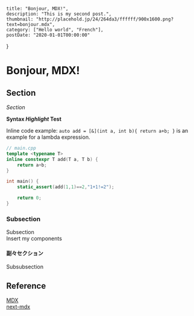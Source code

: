     title: "Bonjour, MDX!",
    description: "This is my second post.",
    thumbnail: "http://placehold.jp/24/264da3/ffffff/900x1600.png?text=bonjour.mdx",
    category: ["Hello world", "French"],
    postDate: "2020-01-01T00:00:00"
}

# Bonjour, MDX!

## Section

_Section_

**Syntax _Highlight_ Test**

Inline code example: `auto add = [&](int a, int b){ return a+b; }` is an example for a lambda expression.

```cpp
// main.cpp
template <typename T>
inline constexpr T add(T a, T b) {
    return a+b;
}

int main() {
    static_assert(add(1,1)==2,"1+1!=2");

    return 0;
}
```

### Subsection

Subsection  
Insert my components

#### 副々セクション

Subsubsection

## Reference

[MDX](https://mdxjs.com/)  
[next-mdx](https://github.com/zeit/next.js/tree/canary/packages/next-mdx)